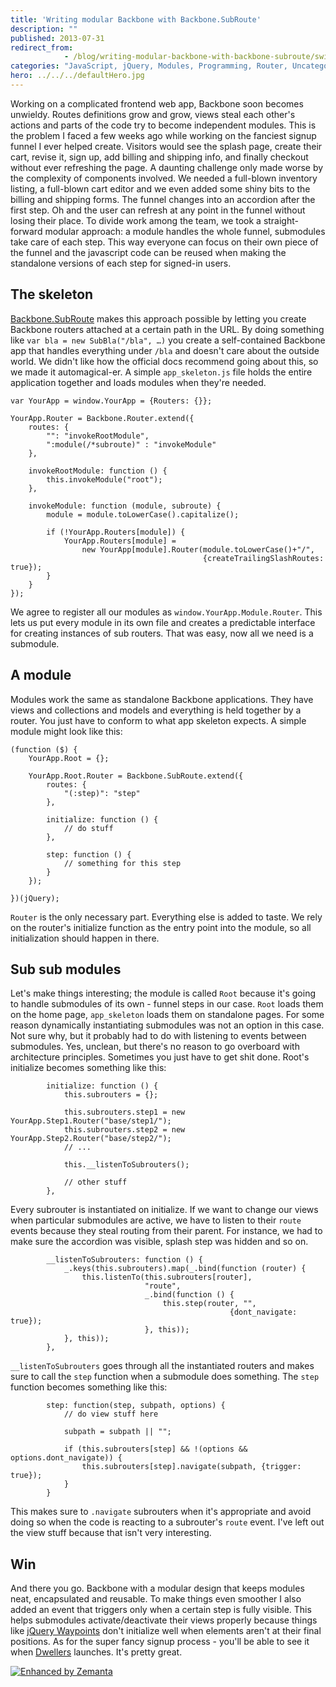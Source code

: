 ```yaml
---
title: 'Writing modular Backbone with Backbone.SubRoute'
description: ""
published: 2013-07-31
redirect_from: 
            - /blog/writing-modular-backbone-with-backbone-subroute/swizec/6297
categories: "JavaScript, jQuery, Modules, Programming, Router, Uncategorized, Web application"
hero: ../../../defaultHero.jpg
---
```

Working on a complicated frontend web app, Backbone soon becomes unwieldy. Routes definitions grow and grow, views steal each other&#x27;s actions and parts of the code try to become independent modules. This is the problem I faced a few weeks ago while working on the fanciest signup funnel I ever helped create. Visitors would see the splash page, create their cart, revise it, sign up, add billing and shipping info, and finally checkout without ever refreshing the page. A daunting challenge only made worse by the complexity of components involved. We needed a full-blown inventory listing, a full-blown cart editor and we even added some shiny bits to the billing and shipping forms. The funnel changes into an accordion after the first step. Oh and the user can refresh at any point in the funnel without losing their place. To divide work among the team, we took a straight-forward modular approach: a module handles the whole funnel, submodules take care of each step. This way everyone can focus on their own piece of the funnel and the javascript code can be reused when making the standalone versions of each step for signed-in users.

## The skeleton

[Backbone.SubRoute](http://geekdave.com/2012/04/05/module-specific-subroutes-in-backbone/) makes this approach possible by letting you create Backbone routers attached at a certain path in the URL. By doing something like `var bla = new SubBla("/bla", …)` you create a self-contained Backbone app that handles everything under `/bla` and doesn&#x27;t care about the outside world. We didn&#x27;t like how the official docs recommend going about this, so we made it automagical-er. A simple `app_skeleton.js` file holds the entire application together and loads modules when they&#x27;re needed.

```
var YourApp = window.YourApp = {Routers: {}};

YourApp.Router = Backbone.Router.extend({
    routes: {
        "": "invokeRootModule",
        ":module(/*subroute)" : "invokeModule"
    },

    invokeRootModule: function () {
        this.invokeModule("root");
    },

    invokeModule: function (module, subroute) {
        module = module.toLowerCase().capitalize();

        if (!YourApp.Routers[module]) {
            YourApp.Routers[module] = 
                new YourApp[module].Router(module.toLowerCase()+"/",
                                           {createTrailingSlashRoutes: true});
        }
    }
});
```

We agree to register all our modules as `window.YourApp.Module.Router`. This lets us put every module in its own file and creates a predictable interface for creating instances of sub routers. That was easy, now all we need is a submodule.

## A module

Modules work the same as standalone Backbone applications. They have views and collections and models and everything is held together by a router. You just have to conform to what app skeleton expects. A simple module might look like this:

```
(function ($) {
    YourApp.Root = {};

    YourApp.Root.Router = Backbone.SubRoute.extend({
        routes: {
            "(:step)": "step"
        },

        initialize: function () {
            // do stuff
        },

        step: function () {
            // something for this step
        }
    });

})(jQuery);
```

`Router` is the only necessary part. Everything else is added to taste. We rely on the router&#x27;s initialize function as the entry point into the module, so all initialization should happen in there.

## Sub sub modules

Let&#x27;s make things interesting; the module is called `Root` because it&#x27;s going to handle submodules of its own - funnel steps in our case. `Root` loads them on the home page, `app_skeleton` loads them on standalone pages. For some reason dynamically instantiating submodules was not an option in this case. Not sure why, but it probably had to do with listening to events between submodules. Yes, unclean, but there&#x27;s no reason to go overboard with architecture principles. Sometimes you just have to get shit done. Root&#x27;s initialize becomes something like this:

```
        initialize: function () {
            this.subrouters = {};

            this.subrouters.step1 = new YourApp.Step1.Router("base/step1/");
            this.subrouters.step2 = new YourApp.Step2.Router("base/step2/");
            // ...

            this.__listenToSubrouters();

            // other stuff
        },
```

Every subrouter is instantiated on initialize. If we want to change our views when particular submodules are active, we have to listen to their `route` events because they steal routing from their parent. For instance, we had to make sure the accordion was visible, splash step was hidden and so on.

```
        __listenToSubrouters: function () {
            _.keys(this.subrouters).map(_.bind(function (router) {
                this.listenTo(this.subrouters[router], 
                              "route", 
                              _.bind(function () { 
                                  this.step(router, "", 
                                                 {dont_navigate: true}); 
                              }, this));
            }, this));
        },
```

`__listenToSubrouters` goes through all the instantiated routers and makes sure to call the `step` function when a submodule does something. The `step` function becomes something like this:

```
        step: function(step, subpath, options) {
            // do view stuff here

            subpath = subpath || "";

            if (this.subrouters[step] && !(options && options.dont_navigate)) {
                this.subrouters[step].navigate(subpath, {trigger: true});
            }
        }
```

This makes sure to `.navigate` subrouters when it&#x27;s appropriate and avoid doing so when the code is reacting to a subrouter&#x27;s `route` event. I&#x27;ve left out the view stuff because that isn&#x27;t very interesting.

## Win

And there you go. Backbone with a modular design that keeps modules neat, encapsulated and reusable. To make things even smoother I also added an event that triggers only when a certain step is fully visible. This helps submodules activate/deactivate their views properly because things like [jQuery Waypoints](http://imakewebthings.com/jquery-waypoints/) don&#x27;t initialize well when elements aren&#x27;t at their final positions. As for the super fancy signup process - you&#x27;ll be able to see it when [Dwellers](http://www.dwellers.com/) launches. It&#x27;s pretty great.

[![Enhanced by Zemanta](http://img.zemanta.com/zemified_e.png?x-id=80eafc50-068a-4f40-acaf-a20b7ce2ed15)](http://www.zemanta.com/?px "Enhanced by Zemanta")